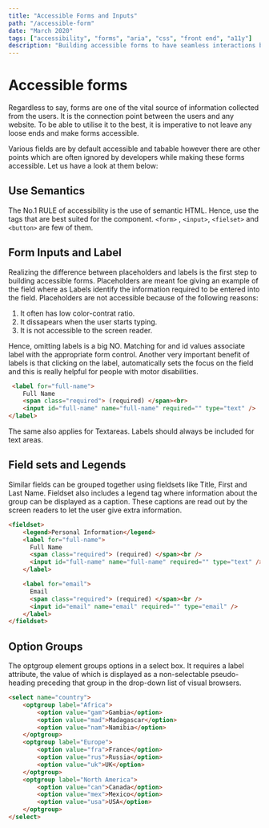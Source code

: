 ```yaml
---
title: "Accessible Forms and Inputs"
path: "/accessible-form"
date: "March 2020"
tags: ["accessibility", "forms", "aria", "css", "front end", "a11y"]
description: "Building accessible forms to have seamless interactions between the user the website."
---
```


# Accessible forms

Regardless to say, forms are one of the vital source of information collected from the users. It is the connection point between the users and any website. To be able to utilise it to the best, it is imperative to not leave any loose ends and make forms accessible.

Various fields are by default accessible and tabable however there are other points which are often ignored by developers while making these forms accessible. Let us have a look at them below:

## Use Semantics

The No.1 RULE of accessibility is the use of semantic HTML. Hence, use the tags that are best suited for the component. `<form>` , `<input>`, `<fielset>` and `<button>` are few of them.

## Form Inputs and Label

Realizing the difference between placeholders and labels is the first step to building accessible forms. Placeholders are meant foe giving an example of the field where as Labels identify the information required to be entered into the field.
Placeholders are not accessible because of the following reasons:

1. It often has low color-contrat ratio.
2. It dissapears when the user starts typing.
3. It is not accessible to the screen reader.

Hence, omitting labels is a big NO. Matching for and id values associate label with the appropriate form control. Another very important benefit of labels is that clicking on the label, automatically sets the focus on the field and this is really helpful for people with motor disabilities.

```HTML
 <label for="full-name">
    Full Name
    <span class="required"> (required) </span><br>
    <input id="full-name" name="full-name" required="" type="text" />
</label>
```

The same also applies for Textareas. Labels should always be included for text areas.

## Field sets and Legends

Similar fields can be grouped together using fieldsets like Title, First and Last Name. Fieldset also includes a legend tag where information about the group can be displayed as a caption. These captions are read out by the screen readers to let the user give extra information.

```HTML
<fieldset>
    <legend>Personal Information</legend>
    <label for="full-name">
      Full Name
      <span class="required"> (required) </span><br />
      <input id="full-name" name="full-name" required="" type="text" />
    </label>

    <label for="email">
      Email
      <span class="required"> (required) </span><br />
      <input id="email" name="email" required="" type="email" />
    </label>
</fieldset>
```

## Option Groups

The optgroup element groups options in a select box. It requires a label attribute, the value of which is displayed as a non-selectable pseudo-heading preceding that group in the drop-down list of visual browsers.

```HTML
<select name="country">
    <optgroup label="Africa">
        <option value="gam">Gambia</option>
        <option value="mad">Madagascar</option>
        <option value="nam">Namibia</option>
    </optgroup>
    <optgroup label="Europe">
        <option value="fra">France</option>
        <option value="rus">Russia</option>
        <option value="uk">UK</option>
    </optgroup>
    <optgroup label="North America">
        <option value="can">Canada</option>
        <option value="mex">Mexico</option>
        <option value="usa">USA</option>
    </optgroup>
</select>
```
